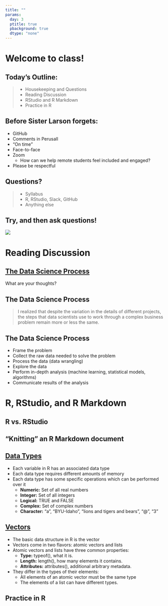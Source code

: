 ```yaml
---
title: ""
params:
  day: 3
  ptitle: true
  pbackground: true
  dtype: "none"
---
```


# Welcome to class! {data-background=#e8c35d}

## Today's Outline:

>- Housekeeping and Questions
>- Reading Discussion
>- RStudio and R Markdown
>- Practice in R

## Before Sister Larson forgets:

- GitHub
- Comments in Perusall
- "On time"
- Face-to-face
- Zoom
  - How can we help remote students feel included and engaged?
- Please be respectful

## Questions?

>- Syllabus
>- R, RStudio, Slack, GitHub
>- Anything else

## Try, and then ask questions!

![](images/ask_questions.png)



# Reading Discussion {data-background=#e8c35d}

## [The Data Science Process](https://medium.springboard.com/the-data-science-process-the-complete-laymans-guide-to-what-a-data-scientist-actually-does-ca3e166b7c67)

What are your thoughts?

## The Data Science Process

> I realized that despite the variation in the details of different projects, the steps that data scientists use to work through a complex business problem remain more or less the same.

## The Data Science Process

- Frame the problem
- Collect the raw data needed to solve the problem
- Process the data (data wrangling)
- Explore the data
- Perform in-depth analysis (machine learning, statistical models, algorithms)
- Communicate results of the analysis

# R, RStudio, and R Markdown {data-background=#e8c35d}

## R vs. RStudio

## "Knitting" an R Markdown document

## [Data Types](https://www.geeksforgeeks.org/r-data-types/)

- Each variable in R has an associated data type
- Each data type requires different amounts of memory
- Each data type has some specific operations which can be performed over it
  - **Numeric:** Set of all real numbers
  - **Integer:** Set of all integers
  - **Logical:** TRUE and FALSE
  - **Complex:** Set of complex numbers
  - **Character:** "a", "BYU-Idaho", "lions and tigers and bears", "@", "3"

## [Vectors](http://adv-r.had.co.nz/Data-structures.html)

- The basic data structure in R is the vector
- Vectors come in two flavors: atomic vectors and lists
- Atomic vectors and lists have three common properties:
  - **Type:** typeof(), what it is.
  - **Length:** length(), how many elements it contains.
  - **Attributes:** attributes(), additional arbitrary metadata.
- They differ in the types of their elements: 
  - All elements of an atomic vector must be the same type
  - The elements of a list can have different types.

## Practice in R


<!--------------------------------

## What is data science?

Answer: A venn diagram ( [here](https://www.omnisci.com/learn/data-science), [here](https://data36.com/what-is-data-science/), and [here](https://www.innoarchitech.com/blog/what-is-data-science-does-data-scientist-do))

["The Business of Data" video](https://www.youtube.com/watch?v=eMOY79x6drA)

Hadley Wickham's [diagram](https://r4ds.had.co.nz/)

# Syllabus (continued from Day 1)  {data-background=#e8c35d}

## Specifications Grading

![](images/grade_sets.png)

## Workload to get an "A"

```r
library(tidyverse)

weeks <- tibble(Week = c(1, 2, 3, 4, 5, 6, 7, 8, 9, 10, 11, 12, 13), 
       low  = c(4, 8, 10, 10, 12, 11, 9, 5, 6, 6, 6, 6, 6),
       high = c(6, 12, 14, 14, 16, 14, 12, 9, 9, 9, 9, 11, 11))


weeks %>%
  ggplot(aes(x = Week)) +
  geom_point(aes(y = low, color = "Minimum"), size = 2.5) +
  geom_line(aes(y = low, color = "Minimum")) +
  geom_point(aes(y = high, color = "Max"), size = 2.5) +
  geom_line(aes(y = high, color = "Max")) +
  labs(y = "Hours per week", x = "Week of semester", title = "Number of hours to earn an A") +
  theme_bw() + theme(panel.grid.minor.x = element_blank()) +
  coord_cartesian(ylim = c(0, 20)) + 
  scale_x_continuous(breaks = 1:13) + scale_color_manual("Range", values = c("dodgerblue3", "orange3"))

```


## To get a "B"

You don't do **B** work on all the tasks and case studies - You do **A** work on half of them.

* Focus on the first 5-weeks material. Pick and choose work after the foundation material.
* I know everyone can earn a B or higher.

## How to get help

> - Slack 
> - R-Lab
> - My office hours

## Questions about the syllabus?

# Task 1 {data-background=#e8c35d}

## Questions about R and/or R-Studio?

## Getting R-Studio under control

# Reading Discussion  {data-background=#e8c35d}

## How Humans See Data

[John Rauser Video](https://www.youtube.com/embed/fSgEeI2Xpdc?rel=0&amp;start=0){target="blank"}

[Class comments.](https://docs.google.com/spreadsheets/d/1Dfj68hm77XwnQgV5mSw3ja3cRTJgcOYYEDKD5RmKjBY/edit?usp=sharing)

> - What did you learn?
> - Were you surprised by anything?
> - Do you disagree with anything he said?

## 7 methods of encoding data

#### Ordered by accuracy of perceptual estimation.

1. Position along a common scale
2. Position on common, non-aligned scale
3. Length
4. Angle or slope
5. Area
6. Volume/density/saturation of "color"
7. Color hue

## Quote from Tufte

> Above all else, show the data

## [Being a Better Online Reader](https://www.newyorker.com/science/maria-konnikova/being-a-better-online-reader)

What do you agree with? Disagree?

What's your plan to succeed this semester?

# Looking Ahead {data-background=#e8c35d}

## Task 2

> - Github
> - Professional Photo
> - Data Science Society

## Before next class...
> - Sign up for a one-on-one interview with Sister Larson
> - Finish Task 2
> - Look over Case Study 1




------------------------------>
